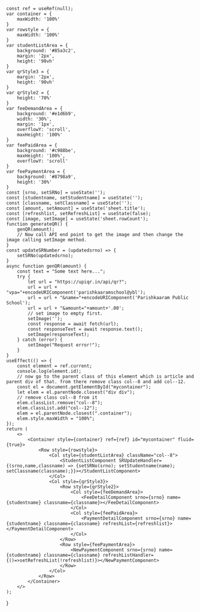 
    const ref = useRef(null);
    var container = {
        maxWidth: '100%'
    }
    var rowstyle = {
        maxWidth: '100%'
    }
    var studentListArea = {
        background: '#85a3c2',
        margin: '2px',
        height: '90vh'
    }
    var qrStyle3 = {
        margin: '2px',
        height: '90vh'
    }
    var qrStyle2 = {
        height: '70%'
    }
    var feeDemandArea = {
        background: '#e1d6b9',
        width: '30%',
        margin: '1px',
        overflowY: 'scroll',
        maxHeight: '100%'
    }
    var feePaidArea = {
        background: '#c988be',
        maxHeight: '100%',
        overflowY: 'scroll'
    }
    var feePaymentArea = {
        background: '#8798a9',
        height: '30%'
    }
    const [srno, setSRNo] = useState('');
    const [studentname, setStudentname] = useState('');
    const [classname, setClassname] = useState('');
    const [amount, setAmount] = useState('sheet.title');
    const [refreshlist, setRefreshList] = useState(false);
    const [image, setImage] = useState('sheet.rowCount');
    function generateQR() {
        genQR(amount);
        // Now call API end point to get the image and then change the image calling setImage method.
    }
    const updateSRNumber = (updatedsrno) => {
        setSRNo(updatedsrno);
    }
    async function genQR(amount) {
        const text = "Some text here...";
        try {
            let url = "https://upiqr.in/api/qr?";
            url = url + "vpa="+encodeURIComponent('parishkaaramschool@ybl');
            url = url + "&name="+encodeURIComponent('Parishkaaram Public School');
            url = url + "&amount="+amount+'.00';
            // set image to empty first.
            setImage('');
            const response = await fetch(url);
            const responseText = await response.text();
            setImage(responseText);
        } catch (error) {
            setImage("Request error!");
        }
    }
    useEffect(() => {
        const element = ref.current;
        console.log(element.id);
        // now go to the parent class of this element which is article and parent div of that. from there remove class col--8 and add col--12.
        const el = document.getElementById("mycontainer");
        let elem = el.parentNode.closest("div div");
        // remove class col--8 from it
        elem.classList.remove("col--8");
        elem.classList.add("col--12");
        elem = el.parentNode.closest(".container");
        elem.style.maxWidth = "100%";
    });
    return (
        <>
            <Container style={container} ref={ref} id="mycontainer" fluid={true}>
                <Row style={rowstyle}>
                    <Col style={studentListArea} className="col--8">
                        <StudentListComponent SRUpdateHandler={(srno,name,classname) => {setSRNo(srno); setStudentname(name); setClassname(classname);}}></StudentListComponent>
                    </Col>
                    <Col style={qrStyle3}>
                        <Row style={qrStyle2}>
                            <Col style={feeDemandArea}>
                                <FeeDetailComponent srno={srno} name={studentname} classname={classname}></FeeDetailComponent>
                            </Col>
                            <Col style={feePaidArea}>
                                <PaymentDetailComponent srno={srno} name={studentname} classname={classname} refreshList={refreshlist}></PaymentDetailComponent>
                            </Col>
                        </Row>
                        <Row style={feePaymentArea}>
                            <NewPaymentComponent srno={srno} name={studentname} classname={classname} refreshListHandler={()=>setRefreshList(!refreshlist)}></NewPaymentComponent>
                        </Row>
                    </Col>
                </Row>
            </Container>
        </>
    );
}

<FeeDetailsPage/>